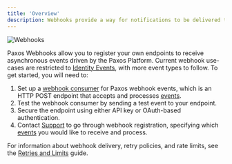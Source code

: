 ```yaml
---
title: 'Overview'
description: Webhooks provide a way for notifications to be delivered to an external web server whenever certain events occur.
---
```


[events]: /api-reference/events
[Support]: https://support.paxos.com
[Get Event]: /api-reference/events/get-event
[List Events]: /api-reference/events/list-events
[reference]: /api-reference/events
[consumer]: /webhooks/quickstart
[retries]: /webhooks/retries-and-limits

![Webhooks](/images/webhooks.png)

Paxos Webhooks allow you to register your own endpoints to receive asynchronous events driven by the Paxos Platform.
Current webhook use-cases are restricted to [Identity Events][events], with more event types to follow. To get started, you will need to:
1. Set up a [webhook consumer][consumer] for Paxos webhook events, which is an HTTP POST endpoint that accepts and processes [events].
2. Test the webhook consumer by sending a test event to your endpoint.
3. Secure the endpoint using either API key or OAuth-based authentication.
4. Contact [Support] to go through webhook registration, specifying which [events] you would like to receive and process.

For information about webhook delivery, retry policies, and rate limits, see the [Retries and Limits][retries] guide.
